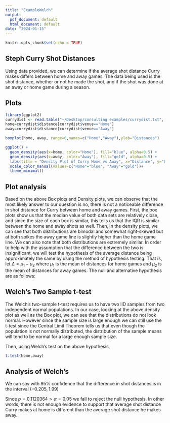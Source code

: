 ```yaml
---
title: "ExampleWelch"
output:
  pdf_document: default
  html_document: default
date: "2024-01-15"
---
```


```r
knitr::opts_chunk$set(echo = TRUE)
```

## Steph Curry Shot Distances

Using data provided, we can determine if the average shot distance Curry makes differs between home and away games. The data being used is the shot distance, whether or not he made the shot, and if the shot was done at an away or home game during a season. 

## Plots

```r
library(ggplot2)
currydist <- read.table("~/Desktop/consulting examples/currydist.txt", header=TRUE)
home=currydist$distance[currydist$venue=="Home"]
away=currydist$distance[currydist$venue=="Away"]

boxplot(home, away, range=0,names=c("Home","Away"),ylab="Distances")

ggplot() +
  geom_density(aes(x=home, color="Home"), fill="blue", alpha=0.5) +
  geom_density(aes(x=away, color="Away"), fill="gold", alpha=0.5) +
  labs(title = "Density Plot of Curry Home vs Away", x="Distance", y="Density") +
  scale_color_manual(values=c("Home"="blue", "Away"="gold"))+
  theme_minimal()
```

## Plot analysis

Based on the above Box plots and Density plots, we can observe that the most likely answer to our question is no, there is not a noticeable difference in shot distance for Curry between home and away games. First, the box plots show us that the median value of both data sets are relatively close, and since the size of each box is similar, this tells us that the IQR is similar between the home and away shots as well. Then, in the density plots, we can see that both distributions are bimodal and somewhat right-skewed but at both spikes the away game line is slightly higher than the home game line. We can also note that both distributions are extremely similar.
In order to help with the assumption that the difference between the two is insignificant, we will test the hypothesis of the average distance being approximately the same by using the method of hypothesis testing. That is, let $\Delta =\mu_1 -\mu_2$ where $\mu_1$ is the mean of distances for home games and $\mu_2$ is the mean of distances for away games. The null and alternative hypothesis are as follows:
    \begin{align*}
        H_0: \Delta &= 0 \\
        H_1: \Delta &\ne 0
    \end{align*}
    
## Welch's Two Sample t-test

The Welch's two-sample t-test requires us to have two IID samples from two independent normal populations. In our case, looking at the above density plot as well as the Box plot, we can see that the distributions do not look normal. However since the sample size is large enough we can still use the t-test since the Central Limit Theorem tells us that even though the population is not normally distributed, the distribution of the sample means will tend to be normal for a large enough sample size. 

Then, using Welch's test on the above hypothesis, 

```r
t.test(home,away)
```
## Analysis of Welch's

We can say with $95\%$ confidence that the difference in shot distances is in the interval $(-0.205,1.99)$

Since $p=0.1120364>\alpha=0.05$ we fail to reject the null hypothesis. In other words, there is not enough evidence to support that average shot distance Curry makes at home is different than the average shot distance he makes away. 


